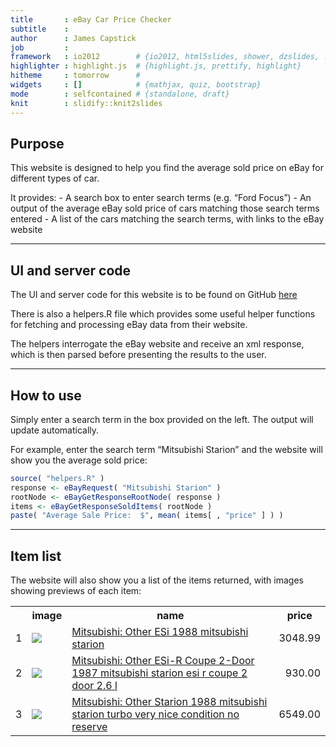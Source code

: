 ```yaml
---
title       : eBay Car Price Checker
subtitle    : 
author      : James Capstick
job         : 
framework   : io2012        # {io2012, html5slides, shower, dzslides, ...}
highlighter : highlight.js  # {highlight.js, prettify, highlight}
hitheme     : tomorrow      # 
widgets     : []            # {mathjax, quiz, bootstrap}
mode        : selfcontained # {standalone, draft}
knit        : slidify::knit2slides
---
```


## Purpose

This website is designed to help you find the average sold price on eBay for different types of car.

It provides:
- A search box to enter search terms (e.g. "Ford Focus")
- An output of the average eBay sold price of cars matching those search terms entered
- A list of the cars matching the search terms, with links to the eBay website

---

## UI and server code

The UI and server code for this website is to be found on GitHub [here](https://github.com/jamescapstick/eBayCarPriceChecker)

There is also a helpers.R file which provides some useful helper functions for fetching and processing eBay data from their website.

The helpers interrogate the eBay website and receive an xml response, which is then parsed before presenting the results to the user.

---

## How to use

Simply enter a search term in the box provided on the left. The output will update automatically.

For example, enter the search term "Mitsubishi Starion" and the website will show you the average sold price:

```r
source( "helpers.R" )
response <- eBayRequest( "Mitsubishi Starion" )
rootNode <- eBayGetResponseRootNode( response )
items <- eBayGetResponseSoldItems( rootNode )
paste( "Average Sale Price:  $", mean( items[ , "price" ] ) )
```

---

## Item list

The website will also show you a list of the items returned, with images showing previews of each item:

<table class="data table table-bordered table-condensed">
<tbody><tr> <th>  </th> <th> image </th> <th> name </th> <th> price </th>  </tr>
  <tr> <td align="right"> 1 </td> <td> <img src="http://thumbs4.ebaystatic.com/m/mrYSM8Mu3Q9JkOxOvCK52qQ/140.jpg"> </td> <td> <a href="http://www.ebay.com/itm/Mitsubishi-Other-ESi-/322065641759" target="_blank">Mitsubishi: Other ESi 1988 mitsubishi starion</a> </td> <td align="right"> 3048.99 </td> </tr>
  <tr> <td align="right"> 2 </td> <td> <img src="http://thumbs3.ebaystatic.com/m/mmhEpf8CaLz1VhdId_mUPwQ/140.jpg"> </td> <td> <a href="http://www.ebay.com/itm/Mitsubishi-Other-ESi-R-Coupe-2-Door-/281974295138" target="_blank">Mitsubishi: Other ESi-R Coupe 2-Door 1987 mitsubishi starion esi r coupe 2 door 2.6 l</a> </td> <td align="right"> 930.00 </td> </tr>
  <tr> <td align="right"> 3 </td> <td> <img src="http://thumbs3.ebaystatic.com/m/mBFura3_SBaTnNAtbsGzh0Q/140.jpg"> </td> <td> <a href="http://www.ebay.com/itm/Mitsubishi-Other-Starion-/111928017802" target="_blank">Mitsubishi: Other Starion 1988 mitsubishi starion turbo very nice condition no reserve</a> </td> <td align="right"> 6549.00 </td> </tr>
   </tbody></table>

